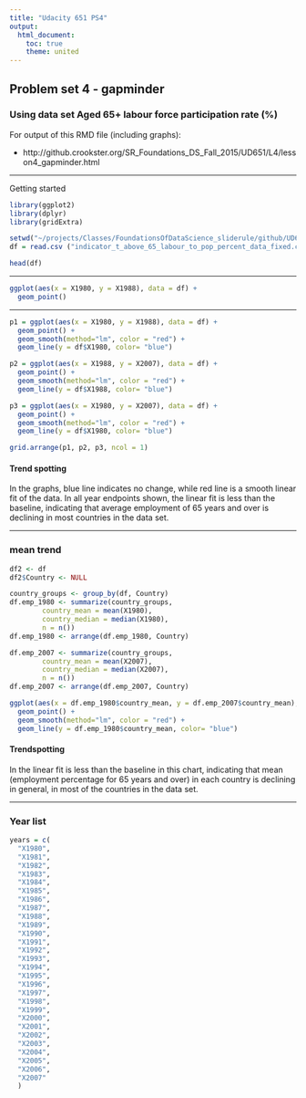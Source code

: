 ```yaml
---
title: "Udacity 651 PS4"
output:
  html_document:
    toc: true
    theme: united
---
```


## Problem set 4 - gapminder

### Using data set Aged 65+ labour force participation rate (%)

For output of this RMD file (including graphs):

- http://github.crookster.org/SR_Foundations_DS_Fall_2015/UD651/L4/lesson4_gapminder.html


*** 

Getting started

```r
library(ggplot2)
library(dplyr)
library(gridExtra)

setwd("~/projects/Classes/FoundationsOfDataScience_sliderule/github/UD651/L4")
df = read.csv ("indicator_t_above_65_labour_to_pop_percent_data_fixed.csv", header = TRUE)

head(df)
```

*** 

```r
ggplot(aes(x = X1980, y = X1988), data = df) +
  geom_point()
```


*** 


``` r
p1 = ggplot(aes(x = X1980, y = X1988), data = df) +
  geom_point() +
  geom_smooth(method="lm", color = "red") +
  geom_line(y = df$X1980, color= "blue")

p2 = ggplot(aes(x = X1988, y = X2007), data = df) +
  geom_point() +
  geom_smooth(method="lm", color = "red") +
  geom_line(y = df$X1988, color= "blue")

p3 = ggplot(aes(x = X1980, y = X2007), data = df) +
  geom_point() +
  geom_smooth(method="lm", color = "red") +
  geom_line(y = df$X1980, color= "blue")

grid.arrange(p1, p2, p3, ncol = 1)

```

#### Trend spotting

In the graphs, blue line indicates no change, while red line is a smooth linear fit of the data.  In all year endpoints shown, the linear fit is less than the baseline, indicating that average employment of 65 years and over is declining in most countries in the data set.


*** 

### mean trend


``` r
df2 <- df
df2$Country <- NULL

country_groups <- group_by(df, Country)
df.emp_1980 <- summarize(country_groups, 
        country_mean = mean(X1980),
        country_median = median(X1980),
        n = n())
df.emp_1980 <- arrange(df.emp_1980, Country)

df.emp_2007 <- summarize(country_groups, 
        country_mean = mean(X2007),
        country_median = median(X2007),
        n = n())
df.emp_2007 <- arrange(df.emp_2007, Country)

ggplot(aes(x = df.emp_1980$country_mean, y = df.emp_2007$country_mean), data = df) +
  geom_point() +
  geom_smooth(method="lm", color = "red") +
  geom_line(y = df.emp_1980$country_mean, color= "blue")

```


#### Trendspotting

In the linear fit is less than the baseline in this chart, indicating that mean (employment percentage for 65 years and over) in each country is declining in general, in most of the countries in the data set.


***


### Year list

``` r
years = c(
  "X1980",
  "X1981",
  "X1982",
  "X1983",
  "X1984",
  "X1985",
  "X1986",
  "X1987",
  "X1988",
  "X1989",
  "X1990",
  "X1991",
  "X1992",
  "X1993",
  "X1994",
  "X1995",
  "X1996",
  "X1997",
  "X1998",
  "X1999",
  "X2000",
  "X2001",
  "X2002",
  "X2003",
  "X2004",
  "X2005",
  "X2006",
  "X2007"
  )
```


